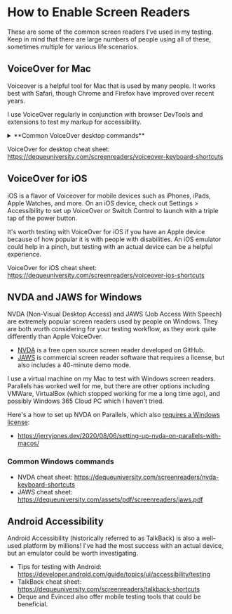 # How to Enable Screen Readers

These are some of the common screen readers I've used in my testing. Keep in mind that there are large numbers of people using all of these, sometimes multiple for various life scenarios.

## VoiceOver for Mac

Voiceover is a helpful tool for Mac that is used by many people. It works best with Safari, though Chrome and Firefox have improved over recent years.

I use VoiceOver regularly in conjunction with browser DevTools and extensions to test my markup for accessibility.

<details>
<summary>**Common VoiceOver desktop commands**</summary>
    - How to toggle on and off: 
        - Command (⌘) F5
        - Fn Command (⌘) F5 on a laptop
    - Using the VoiceOver Activation keys:
        - Control + Option (VO) 
    - Navigating a page:
        - Using the TAB / Shift+TAB keys. This will cycle through focusable elements.
        - Using the Arrow keys. This will cycle through various pieces of content on the page, depending on the mode.
        - While holding the VO keys, many other commands. See [cheat sheet](https://dequeuniversity.com/screenreaders/voiceover-keyboard-shortcuts).
        - Launching the VoiceOver Rotor:
            - With VO enabled, hit VO + U. Use arrow keys to navigate sections.
        - Use Escape to close as a convention.
    - Silence with command key:
        - Hold the command key while the screen reader is speaking to make it quiet immediately. Helpful for doing demos!
    - Changing screen reader speaking rate
        - In the VoiceOver Utility app under Speech, change rate for any voice available.
</details>

VoiceOver for desktop cheat sheet: https://dequeuniversity.com/screenreaders/voiceover-keyboard-shortcuts


## VoiceOver for iOS
iOS is a flavor of Voiceover for mobile devices such as iPhones, iPads, Apple Watches, and more. On an iOS device, check out Settings > Accessibility to set up VoiceOver or Switch Control to launch with a triple tap of the power button.

It's worth testing with VoiceOver for iOS if you have an Apple device because of how popular it is with people with disabilities. An iOS emulator could help in a pinch, but testing with an actual device can be a helpful experience.

VoiceOver for iOS cheat sheet: https://dequeuniversity.com/screenreaders/voiceover-ios-shortcuts

## NVDA and JAWS for Windows

NVDA (Non-Visual Desktop Access) and JAWS (Job Access With Speech) are extremely popular screen readers used by people on Windows. They are both worth considering for your testing workflow, as they work quite differently than Apple VoiceOver.

- [NVDA](https://www.nvaccess.org/download/) is a free open source screen reader developed on GitHub.
- [JAWS](https://www.freedomscientific.com/products/software/jaws/) is commercial screen reader software that requires a license, but also includes a 40-minute demo mode.

I use a virtual machine on my Mac to test with Windows screen readers. Parallels has worked well for me, but there are other options including VMWare, VirtualBox (which stopped working for me a long time ago), and possibly Windows 365 Cloud PC which I haven't tried.

Here's a how to set up NVDA on Parallels, which also [requires a Windows license](https://kb.parallels.com/9003): 
- https://jerryjones.dev/2020/08/06/setting-up-nvda-on-parallels-with-macos/

### Common Windows commands
- NVDA cheat sheet: https://dequeuniversity.com/screenreaders/nvda-keyboard-shortcuts
- JAWS cheat sheet: https://dequeuniversity.com/assets/pdf/screenreaders/jaws.pdf


## Android Accessibility

Android Accessibility (historically referred to as TalkBack) is also a well-used platform by millions! I've had the most success with an actual device, but an emulator could be worth investigating.

- Tips for testing with Android: https://developer.android.com/guide/topics/ui/accessibility/testing
- TalkBack cheat sheet: https://dequeuniversity.com/screenreaders/talkback-shortcuts
- Deque and Evinced also offer mobile testing tools that could be beneficial.
